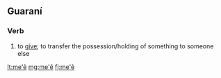 ==Guaraní==

===Verb===
{{head|gn|verb}}

# to [[give]]; to transfer the possession/holding of something to someone else

[[lt:me'ẽ]]
[[mg:me'ẽ]]
[[fj:me'ẽ]]